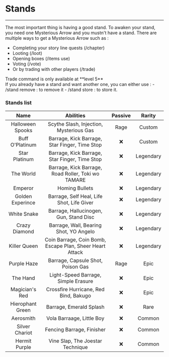 
# Stands

<hr />
The most important thing is having a good stand. To awaken your stand, you need one
Mysterious Arrow and you mustn't have a stand. There are multiple ways to get a Mysterious
Arrow such as :

- Completing your story line quests (<span className="font-bold text-jolyne">/chapter</span>)
- Looting (<span className="font-bold text-jolyne">/loot</span>)
- Opening boxes (<span className="font-bold text-jolyne">/items use</span>)
- Voting (<span className="font-bold text-jolyne">/vote</span>)
- Or by trading with other players (<span className="font-bold text-jolyne">/trade</span>)

<Callout emoji="ℹ️" type="info">
  Trade command is only available at **level 5**
</Callout>

<br/>
  If you already have a stand and want another one, you can either use :
  - <span className="font-bold bg-jolyne">/stand remove</span> : to remove it
  - <span className="font-bold bg-jolyne">/stand store</span> : to store it.

<br />

### Stands list

| Name | Abilities    | Passive    | Rarity    |
| :---:   | :---: | :---: | :---: |
| Halloween Spooks | Scythe Slash, Injection, Mysterious Gas | Rage | <span className="font-bold text-custom">Custom</span>   |
| Buff O'Platinum | Barrage, Kick Barrage, Star Finger, Time Stop | ❌ | <span className="font-bold text-custom">Custom</span>   |
| Star Platinum | Barrage, Kick Barrage, Star Finger, Time Stop | ❌ | <span className="font-bold text-legendary">Legendary</span>   |
| The World | Barrage, Kick Barrage, Road Roller, Toki wo TAMARE | ❌ | <span className="font-bold text-legendary">Legendary</span>   |
| Emperor | Homing Bullets | ❌ | <span className="font-bold text-legendary">Legendary</span> |
| Golden Experince | Barrage, Self Heal, Life Shot, Life Giver | ❌ | <span className="font-bold text-legendary">Legendary</span> |
| White Snake | Barrage, Hallucinogen, Gun, Stand Disc | ❌ | <span className="font-bold text-legendary">Legendary</span> | 
| Crazy Diamond |  Barrage, Wall, Bearing Shot, YO Angelo | ❌ | <span className="font-bold text-legendary">Legendary</span> |
| Killer Queen | Coin Barrage, Coin Bomb, Escape Plan, Sheer Heart Attack | ❌ | <span className="font-bold text-legendary">Legendary</span> |
| Purple Haze | Barrage, Capsule Shot, Poison Gas | Rage | <span className="font-bold text-epic">Epic</span> |
| The Hand | Light-Speed Barrage, Simple Erasure | ❌ | <span className="font-bold text-epic">Epic</span>   |
| Magician's Red | Crossfire Hurricane, Red Bind, Bakugo | ❌ | <span className="font-bold text-epic">Epic</span>   |
| Hierophant Green | Barrage, Emerald Splash | ❌ | <span className="font-bold text-rare">Rare</span>   |
| Aerosmith | Vola Barraage, Little Boy | ❌ | <span className="font-bold text-common">Common</span>   |
| Silver Chariot | Fencing Barrage, Finisher | ❌ | <span className="font-bold text-common">Common</span>   |
| Hermit Purple | Vine Slap, The Joestar Technique | ❌ | <span className="font-bold text-common">Common</span>   |
